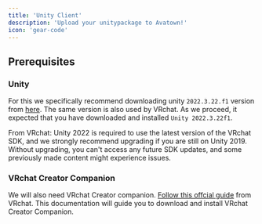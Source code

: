 ```yaml
---
title: 'Unity Client'
description: 'Upload your unitypackage to Avatown!'
icon: 'gear-code'
---
```


## Prerequisites

### Unity

For this we specifically recommend downloading unity `2022.3.22.f1` version from [here](https://unity.com/releases/editor/whats-new/2022.3.22). The same version is also used by VRchat. 
As we proceed, it expected that you have downloaded and installed `Unity 2022.3.22f1`.

From VRchat: Unity 2022 is required to use the latest version of the VRchat SDK, and we strongly recommend upgrading if you are still on Unity 2019. 
Without upgrading, you can't access any future SDK updates, and some previously made content might experience issues.

### VRchat Creator Companion

We will also need VRchat Creator companion. [Follow this offcial guide](https://vcc.docs.vrchat.com/) from VRchat. This documentation will guide you to download and install VRchat Creator Companion.

